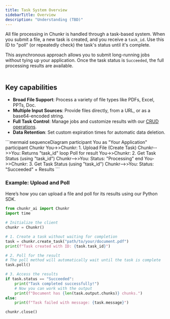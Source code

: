 ```yaml
---
title: Task System Overview
sidebarTitle: Overview
description: "Understanding (TBD)"
---
```


All file processing in Chunkr is handled through a task-based system. When you submit a file, a new task is created, and you receive a `task_id`. Use this ID to "poll" (or repeatedly check) the task's status until it's complete.

This asynchronous approach allows you to submit long-running jobs without tying up your application. Once the task status is `Succeeded`, the full processing results are available.
<br></br>

## Key capabilities

*   **Broad File Support**: Process a variety of file types like PDFs, Excel, PPTs, Doc.
*   **Multiple Input Sources**: Provide files directly, from a URL, or as a base64-encoded string.
*   **Full Task Control**: Manage jobs and customize results with our [CRUD operations](./CRUD.mdx).
*   **Data Retention**: Set custom expiration times for automatic data deletion.

<Mermaid>
  ```mermaid
  sequenceDiagram
    participant You as "Your Application"
    participant Chunkr
    You->>Chunkr: 1. Upload File (Create Task)
    Chunkr-->>You: Returns "task_id"
    loop Poll for result
        You->>Chunkr: 2. Get Task Status (using "task_id")
        Chunkr-->>You: Status: "Processing"
    end
    You->>Chunkr: 3. Get Task Status (using "task_id")
    Chunkr-->>You: Status: "Succeeded" + Results
  ```
</Mermaid>

### Example: Upload and Poll

Here’s how you can upload a file and poll for its results using our Python SDK.

```python
from chunkr_ai import Chunkr
import time

# Initialize the client
chunkr = Chunkr()

# 1. Create a task without waiting for completion
task = chunkr.create_task("path/to/your/document.pdf")
print(f"Task created with ID: {task.task_id}")

# 2. Poll for the result
# The poll method will automatically wait until the task is complete
task.poll() 

# 3. Access the results
if task.status == "Succeeded":
    print("Task completed successfully!")
    # Now you can work with the output
    print(f"Document has {len(task.output.chunks)} chunks.")
else:
    print(f"Task failed with message: {task.message}")

chunkr.close()
``` 

